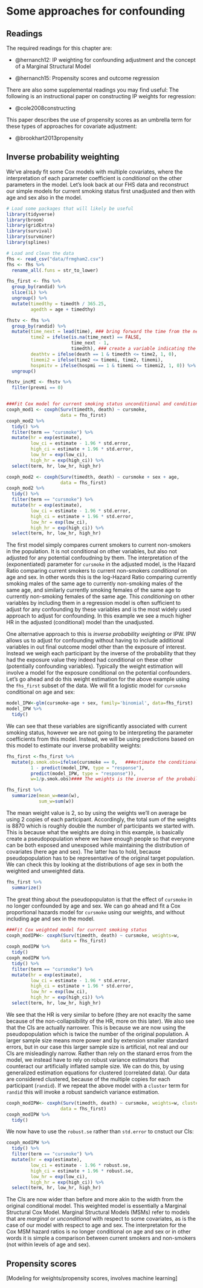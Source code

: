 # Some approaches for confounding

## Readings

The required readings for this chapter are:

- @hernanch12: IP weighting for confounding adjustment and the concept of a Marginal Structural Model

- @hernanch15: Propensity scores and outcome regression

There are also some supplemental readings you may find useful:
The following is an instructional paper on constructing IP weights for regression:

- @cole2008constructing

This paper describes the use of propensity scores as an umbrella term for these types of approaches for covariate adjustment:

- @brookhart2013propensity


## Inverse probability weighting

We've already fit some Cox models with multiple covariates, where the interpretation of each parameter coefficient is *conditional* on the other parameters in the model. Let's look back at our FHS data and reconstruct our simple models for current smoking status first unadjusted and then with age and sex also in the model.

```r
# Load some packages that will likely be useful
library(tidyverse)
library(broom)
library(gridExtra)
library(survival)
library(survminer)
library(splines)

# Load and clean the data
fhs <- read_csv("data/frmgham2.csv")
fhs <- fhs %>% 
  rename_all(.funs = str_to_lower)

fhs_first <- fhs %>% 
  group_by(randid) %>% 
  slice(1L) %>% 
  ungroup() %>%
  mutate(timedthy = timedth / 365.25,
         agedth = age + timedthy) 

fhstv <- fhs %>%
  group_by(randid) %>%
  mutate(time_next = lead(time), ### bring forward the time from the next period
         time2 = ifelse(is.na(time_next) == FALSE,
                        time_next - 1,
                        timedth), ### create a variable indicating the last day of follow-up in a given period
         deathtv = ifelse(death == 1 & timedth <= time2, 1, 0),
         timemi2 = ifelse(time2 <= timemi, time2, timemi),
         hospmitv = ifelse(hospmi == 1 & timemi <= timemi2, 1, 0)) %>% 
  ungroup()

fhstv_incMI <- fhstv %>%
  filter(prevmi == 0) 


###Fit Cox model for current smoking status unconditional and conditional on age and sex
coxph_mod1 <- coxph(Surv(timedth, death) ~ cursmoke, 
                    data = fhs_first)
coxph_mod2 %>% 
  tidy() %>% 
  filter(term == "cursmoke") %>% 
  mutate(hr = exp(estimate),
         low_ci = estimate - 1.96 * std.error, 
         high_ci = estimate + 1.96 * std.error, 
         low_hr = exp(low_ci), 
         high_hr = exp(high_ci)) %>% 
  select(term, hr, low_hr, high_hr)

coxph_mod2 <- coxph(Surv(timedth, death) ~ cursmoke + sex + age, 
                    data = fhs_first)
coxph_mod2 %>% 
  tidy() %>% 
  filter(term == "cursmoke") %>% 
  mutate(hr = exp(estimate),
         low_ci = estimate - 1.96 * std.error, 
         high_ci = estimate + 1.96 * std.error, 
         low_hr = exp(low_ci), 
         high_hr = exp(high_ci)) %>% 
  select(term, hr, low_hr, high_hr)
```

The first model simply compares current smokers to current non-smokers in the population. It is not conditional on other variables, but also not adjusted for any potential confoudning by them. The interpretation of the (exponentiated) parameter for `cursmoke` in the adjusted model, is the Hazard Ratio comparing current smokers to current non-smokers *conditional* on age and sex. In other words this is the log-Hazard Ratio comparing currently smoking males of the same age to currently non-smoking males of the same age, and similarly currently smoking females of the same age to currently non-smoking females of the same age. This *conditioning* on other variables by including them in a regression model is often sufficient to adjust for any confounding by these variables and is the most widely used approach to adjust for confounding. In this example we see a much higher HR in the adjusted (conditional) model than the unadjusted. 

One alternative approach to this is *inverse probability weighting* or IPW. IPW allows us to adjust for confounding without having to include additional variables in out final outcome model other than the exposure of interest. Instead we weigh each participant by the inverse of the probability that they had the exposure value they indeed had conditional on these other (potentially confounding variables). Typically the weight estimation will involve a model for the exposure conditional on the potential confounders. Let's go ahead and do this weight estimation for the above example using the `fhs_first` subset of the data. We will fit a logistic model for `cursmoke` conditional on age and sex:

```r
model_IPW<-glm(cursmoke~age + sex, family='binomial', data=fhs_first)
model_IPW %>%
  tidy()
```

We can see that these variables are significantly associated with current smoking status, however we are not going to be interpreting the parameter coefficients from this model. Instead, we will be using predictions based on this model to estimate our inverse probability weights:

```r
fhs_first <-fhs_first %>%
  mutate(p.smok.obs=ifelse(cursmoke == 0,   ###estimate the conditional probability that someone is exposed or unexposed from the model above
         1 - predict(model_IPW, type = "response"),
         predict(model_IPW, type = "response")),
         w=1/p.smok.obs)#### The weights is the inverse of the probability of exposure value

fhs_first %>%
  summarize(mean_w=mean(w),
            sum_w=sum(w))
```
 
The mean weight value is 2, so by using the weights we'll on average be using 2 copies of each participant. Accordingly, the total sum of the weights is 8870 which is roughly double the number of participants we started with. This is because what the weights are doing in this example, is basically create a pseudopopulation where we have enough people so that everyone can be both exposed and unexposed while maintaining the distribution of covariates (here age and sex). The latter has to hold, because pseudopopulation has to be representative of the original target population. We can check this by looking at the distributions of age sex in both the weighted and unweighted data.

```r
fhs_first %>%
  summarize()
```

The great thing about the pseudopopulaton is that the effect of `cursmoke` in no longer confounded by age and sex.
We can go ahead and fit a Cox proportional hazards model for `cursmoke` using our weights, and without including age and sex in the model.  

```r
###Fit Cox weighted model for current smoking status
coxph_modIPW<- coxph(Surv(timedth, death) ~ cursmoke, weights=w,
                    data = fhs_first)
coxph_modIPW %>%
  tidy()
coxph_modIPW %>% 
  tidy() %>% 
  filter(term == "cursmoke") %>% 
  mutate(hr = exp(estimate),
         low_ci = estimate - 1.96 * std.error, 
         high_ci = estimate + 1.96 * std.error, 
         low_hr = exp(low_ci), 
         high_hr = exp(high_ci)) %>% 
  select(term, hr, low_hr, high_hr)
```
 We see that the HR is very similar to before (they are not exaclty the same because of the non-collapsibility of the HR, more on this later). We also see that the CIs are actually narrower. This is because we are now using the pseudopopulation which is twice the number of the original population. A larger sample size means more power and by extension smaller standard errors, but in our case this larger sample size is artificial, not real and our CIs are misleadingly narrow. Rather than rely on the stanard erros from the model, we instead have to rely on robust variance estimators that counteract our artificially inflated sample size. We can do this, by using generalized estimation equations for clustered (correlated data). Our data are considered clustered, because of the multiple copies for each participant (`randid`). If we repeat the above model with a `cluster` term for `randid` this will invoke a robust sandwich variance estimation.
 
 
```r
coxph_modIPW<- coxph(Surv(timedth, death) ~ cursmoke, weights=w, cluster = randid,
                    data = fhs_first)
coxph_modIPW %>%
  tidy()
```

We now have to use the `robust.se` rather than `std.error` to cnstuct our CIs:

```r
coxph_modIPW %>% 
  tidy() %>% 
  filter(term == "cursmoke") %>% 
  mutate(hr = exp(estimate),
         low_ci = estimate - 1.96 * robust.se, 
         high_ci = estimate + 1.96 * robust.se, 
         low_hr = exp(low_ci), 
         high_hr = exp(high_ci)) %>% 
  select(term, hr, low_hr, high_hr)
```

The CIs are now wider than before and more akin to the width from the original conditional model. This weighted model is essentially a Marginal Structural Cox Model. Marginal Structural Models (MSMs) refer to models that are *marginal* or *unconditional* with respect to some covariates, as is the case of our model with respect to age and sex. The interpretaton for the Cox MSM hazard ratios is no longer conditional on age and sex or in other words it is simple a comparison between current smokers and non-smokers (not within levels of age and sex).
 
 
 
 


## Propensity scores

[Modeling for weights/propensity scores, involves machine learning]